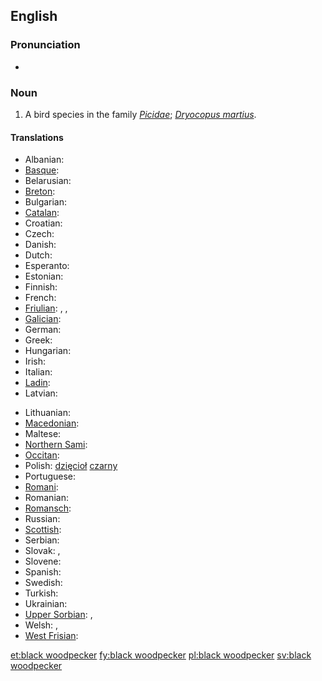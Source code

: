 ==English==
{{wikipedia}}

===Pronunciation===
* {{IPA|/ˈblækˈwudpɛkəɻ/}}

===Noun===
{{en-noun|sg=[[black]] [[woodpecker]]}}

# A bird species in the family ''[[Picidae]]''; ''[[Dryocopus martius]]''.

====Translations====
{{trans-top|Dryocopus martius}}
* Albanian: {{t|sq|qukapiku i zi|xs=Albanian}}
* [[Basque]]: {{t|eu|okil beltz|xs=Basque}}
* Belarusian: {{t|be|жауна|xs=Belarusian}}
* [[Breton]]: {{t|br|speg du|xs=Breton}}
* Bulgarian: {{t|bg|черен кълвач|tr=čeren k"lvač}}
* [[Catalan]]: {{t|ca|picot negre}}
* Croatian: {{t|hr|crna žuna}}
* Czech: {{t-|cs|datel}}
* Danish: {{t|da|sortspætte|c}}
* Dutch: {{t-|nl|zwarte specht|m}}
* Esperanto: {{t|eo|nigra pego|xs=Esperanto}}
* Estonian: {{t|et|musträhn}}
* Finnish: {{t+|fi|palokärki}}
* French: {{t|fr|pic noir}}
* [[Friulian]]: {{tø|fur|pic neri|xs=Friulian}}, {{tø|fur|pic|xs=Friulian}}, {{tø|fur|picot|xs=Friulian}}
* [[Galician]]: {{t-|gl|peto|xs=Galician}}
* German: {{t+|de|Schwarzspecht}}
* Greek: {{t|el|μαυροτσικλιτάρα}}
* Hungarian: {{t-|hu|fekete harkály}}
* Irish: {{t|ga|cnagaire dubh|xs=Irish}}
* Italian: {{t|it|picchio nero|m}}
* [[Ladin]]: {{tø|lld|becalen fosch|xs=Ladin}}
* Latvian: {{t|lv|melnā dzilna|xs=Latvian}}
{{trans-mid}}
* Lithuanian: {{t|lt|juodoji meleta|xs=Lithuanian}}
* [[Macedonian]]: {{t|mk|црн клукаjдрвец|tr=crn klukajdrvec}}
* Maltese: {{t|mt|bulebbiet aħdar|xs=Maltese}}
* [[Northern Sami]]: {{tø|se|ruovddagas|xs=Northern Sami}}
* [[Occitan]]: {{t|oc|pic negre|xs=Occitan}}
* Polish: [[dzięcioł]] [[czarny]] {{m}}
* Portuguese: {{t|pt|peto preto}}
* [[Romani]]: {{tø|rom|kalo-chuplitari|m|xs=Romani}} {{tø|rom|kali-chiplitarka|f|xs=Romani}}
* Romanian: {{t|ro|ciocănitoare neagră}}
* [[Romansch]]: {{t|rm|pitgalain nair|xs=Romansch}}
* Russian: {{t+|ru|желна|tr=želna}}
* [[Scottish]]: {{tø|sco|cnag dhubh|xs=Scots}}
* Serbian: {{t|sr|црна жуна|tr=[[crna žuna]]|sc=Cyrl}}
* Slovak: {{t|sk|ďateľ čierny}}, {{t|sk|tesár čierny}}
* Slovene: {{t|sl|črna žolna}}
* Spanish: {{t|es|pito negro|m}}
* Swedish: {{t|sv|spillkråka|c}}
* Turkish: {{t+|tr|kara ağaçkakan}}
* Ukrainian: {{t|uk|жовна|tr=žovna|xs=Ukrainian}}
* [[Upper Sorbian]]: {{t|hsb|čorny dypornak|xs=Upper Sorbian}}, {{t|hsb|čorny dypak|xs=Upper Sorbian}}
* Welsh: {{t|cy|cnocell ddu|xs=Welsh}}, {{t|cy|coblyn du|xs=Welsh}}
* [[West Frisian]]: {{t|fy|swarte spjocht|xs=West Frisian}}
{{trans-bottom}}

[[et:black woodpecker]]
[[fy:black woodpecker]]
[[pl:black woodpecker]]
[[sv:black woodpecker]]